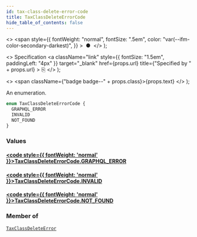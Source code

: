 ```yaml
---
id: tax-class-delete-error-code
title: TaxClassDeleteErrorCode
hide_table_of_contents: false
---
```


  <>
    <span
      style={{
        fontWeight: "normal",
        fontSize: ".5em",
        color: "var(--ifm-color-secondary-darkest)",
      }}
    >
      &nbsp;●&nbsp;
    </span>
  </>
);

  <>
    Specification
    <a
      className="link"
      style={{ fontSize: "1.5em", paddingLeft: "4px" }}
      target="\_blank"
      href={props.url}
      title={"Specified by " + props.url}
    >
      ⎘
    </a>
  </>
);

  <>
    <span className={"badge badge--" + props.class}>{props.text}</span>
  </>
);

An enumeration.

```graphql
enum TaxClassDeleteErrorCode {
  GRAPHQL_ERROR
  INVALID
  NOT_FOUND
}
```

### Values

#### [<code style={{ fontWeight: 'normal' }}>TaxClassDeleteErrorCode.<b>GRAPHQL_ERROR</b></code>](#)

>

#### [<code style={{ fontWeight: 'normal' }}>TaxClassDeleteErrorCode.<b>INVALID</b></code>](#)

>

#### [<code style={{ fontWeight: 'normal' }}>TaxClassDeleteErrorCode.<b>NOT_FOUND</b></code>](#)

>

### Member of

[`TaxClassDeleteError`](../../../storefront/taxes/objects/tax-class-delete-error) <Badge class="secondary" text="object"/>
